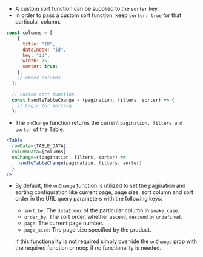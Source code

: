 
- A custom sort function can be supplied to the `sorter` key.
- In order to pass a custom sort function, keep `sorter: true` for that particular column.

```js
const columns = [
    {
      title: "ID",
      dataIndex: "id",
      key: "id",
      width: 75,
      sorter: true;
    },
    // other columns
  ];

  // custom sort function
  const handleTableChange = (pagination, filters, sorter) => {
    // Logic for sorting
  };

```

- The `onChange` function returns the current `pagination, filters and sorter` of the Table.

```jsx
<Table
  rowData={TABLE_DATA}
  columnData={columns}
  onChange={(pagination, filters, sorter) =>
    handleTableChange(pagination, filters, sorter)
  }
/>
```

- By default, the `onChange` function is utilized to set the pagination and sorting configuration like
  current page, page size, sort column and sort order in the URL query parameters with the following keys:
  - `sort_by`: The `dataIndex` of the particular column in `snake_case`.
  - `order_by`: The sort order, whether `ascend`, `descend` or `undefined`.
  - `page`: The current page number.
  - `page_size`: The page size specified by the product.

  If this functionality is not required simply override the `onChange` prop with the required function or
  noop if no functionality is needed.
